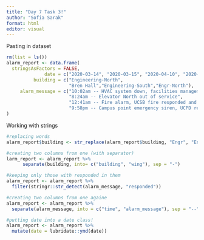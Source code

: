 ```yaml
---
title: "Day 7 Task 3!"
author: "Sofia Sarak"
format: html
editor: visual
---
```


Pasting in dataset
```r
rm(list = ls())
alarm_report <- data.frame(
  stringsAsFactors = FALSE,
              date = c("2020-03-14", "2020-03-15", "2020-04-10", "2020-04-18"),
          building = c("Engineering-North",
                       "Bren Hall","Engineering-South","Engr-North"),
     alarm_message = c("10:02am -- HVAC system down, facilities management alerted",
                       "8:24am -- Elevator North out of service",
                       "12:41am -- Fire alarm, UCSB fire responded and cleared",
                       "9:58pm -- Campus point emergency siren, UCPD responded")
)
```

Working with strings
```r
#replacing words
alarm_report$building <- str_replace(alarm_report$building, "Engr", "Engineering")

#creating two columns from one (with separator)
larm_report <- alarm_report %>% 
      separate(building, into= c("building", "wing"), sep = "-")

#keeping only those with responded in them
alarm_report <- alarm_report %>% 
  filter(stringr::str_detect(alarm_message, "responded"))

#creating two columns from one againe
alarm_report <- alarm_report %>% 
  separate(alarm_message, into = c("time", "alarm_message"), sep = "--" )

#putting date into a date class!
alarm_report <- alarm_report %>% 
  mutate(date = lubridate::ymd(date))
```

